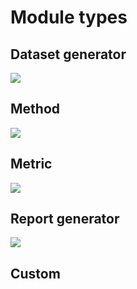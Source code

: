 # Module types

## Dataset generator

![](figures/module_types/dataset_generator.svg)


## Method

![](figures/module_types/method.svg)


## Metric

![](figures/module_types/metric.svg)


## Report generator

![](figures/module_types/report_generator.svg)


## Custom


